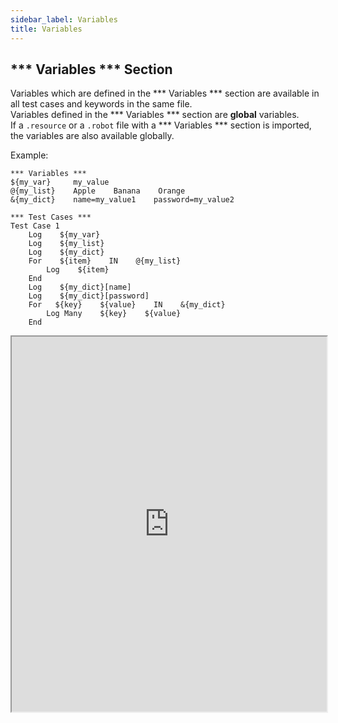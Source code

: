 ```yaml
---
sidebar_label: Variables
title: Variables
---
```


## \*\*\* Variables \*\*\* Section

Variables which are defined in the \*\*\* Variables \*\*\* section are available in all test cases and keywords in the same file.  
Variables defined in the \*\*\* Variables \*\*\* section are **global** variables.  
If a `.resource` or a `.robot` file with a \*\*\* Variables \*\*\* section is imported, the variables are also available globally.

Example:

```robotframework
*** Variables ***
${my_var}     my_value
@{my_list}    Apple    Banana    Orange
&{my_dict}    name=my_value1    password=my_value2

*** Test Cases ***
Test Case 1
    Log    ${my_var}
    Log    ${my_list}
    Log    ${my_dict}
    For    ${item}    IN    @{my_list}
        Log    ${item}
    End
    Log    ${my_dict}[name]
    Log    ${my_dict}[password]
    For   ${key}    ${value}    IN    &{my_dict}
        Log Many    ${key}    ${value}
    End
```
<iframe src="https://robotframework.org/embed/?code-gh-url=https://github.com/MarketSquare/robotframeworkguides/tree/main/code-examples/standard_library/variables_section" width="100%" height="600"></iframe>
